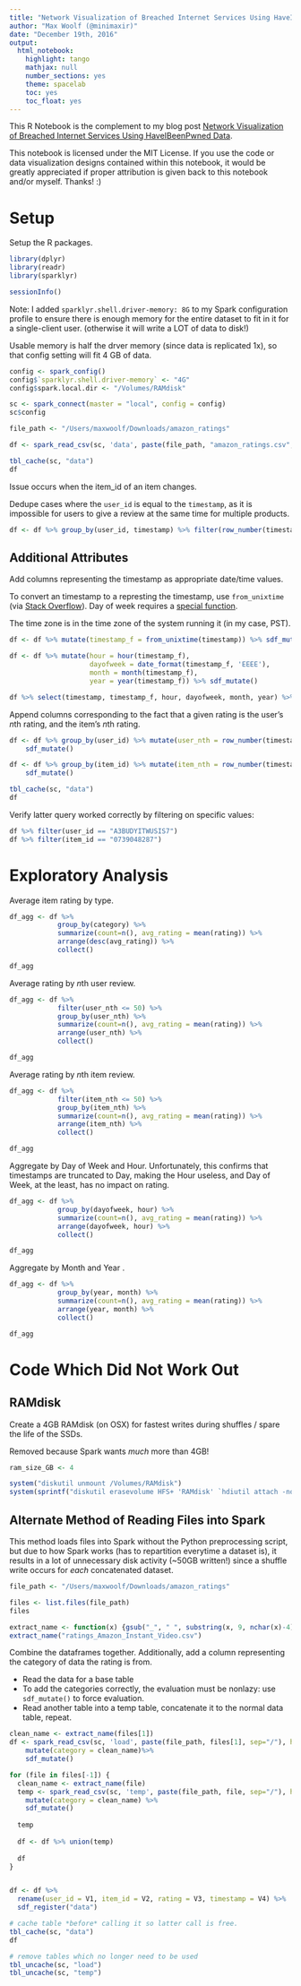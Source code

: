 ```yaml
---
title: "Network Visualization of Breached Internet Services Using HaveIBeenPwned Data"
author: "Max Woolf (@minimaxir)"
date: "December 19th, 2016"
output:
  html_notebook:
    highlight: tango
    mathjax: null
    number_sections: yes
    theme: spacelab
    toc: yes
    toc_float: yes
---
```


This R Notebook is the complement to my blog post [Network Visualization of Breached Internet Services Using HaveIBeenPwned Data](http://minimaxir.com/2016/12/pwned-network/).

This notebook is licensed under the MIT License. If you use the code or data visualization designs contained within this notebook, it would be greatly appreciated if proper attribution is given back to this notebook and/or myself. Thanks! :)

# Setup

Setup the R packages.

```r

library(dplyr)
library(readr)
library(sparklyr)

sessionInfo()
```

Note: I added `sparklyr.shell.driver-memory: 8G` to my Spark configuration profile to ensure there is enough memory for the entire dataset to fit in it for a single-client user. (otherwise it will write a LOT of data to disk!)

Usable memory is half the drver memory (since data is replicated 1x), so that config setting will fit 4 GB of data.


```r
config <- spark_config()
config$`sparklyr.shell.driver-memory` <- "4G"
config$spark.local.dir <- "/Volumes/RAMdisk"

sc <- spark_connect(master = "local", config = config)
sc$config
```


```r
file_path <- "/Users/maxwoolf/Downloads/amazon_ratings"

df <- spark_read_csv(sc, 'data', paste(file_path, "amazon_ratings.csv", sep="/"), header=T, overwrite=T)

tbl_cache(sc, "data")
df
```

Issue occurs when the item_id of an item changes.

Dedupe cases where the `user_id` is equal to the `timestamp`, as it is impossible for users to give a review at the same time for multiple products.

```r
df <- df %>% group_by(user_id, timestamp) %>% filter(row_number(timestamp) == 1) %>% ungroup()
```

## Additional Attributes

Add columns representing the timestamp as appropriate date/time values.

To convert an <int> timestamp to a <string> represting the timestamp, use `from_unixtime` (via [Stack Overflow](http://stackoverflow.com/a/37569855)). Day of week requires a [special function](http://stackoverflow.com/questions/25006607/how-to-get-day-of-week-in-sparksql).

The time zone is in the time zone of the system running it (in my case, PST).

```r
df <- df %>% mutate(timestamp_f = from_unixtime(timestamp)) %>% sdf_mutate()

df <- df %>% mutate(hour = hour(timestamp_f),
                    dayofweek = date_format(timestamp_f, 'EEEE'),
                    month = month(timestamp_f),
                    year = year(timestamp_f)) %>% sdf_mutate()

df %>% select(timestamp, timestamp_f, hour, dayofweek, month, year) %>% head(10)
```


Append columns corresponding to the fact that a given rating is the user's *n*th rating, and the item's *n*th rating.

```r
df <- df %>% group_by(user_id) %>% mutate(user_nth = row_number(timestamp)) %>% ungroup() %>%
    sdf_mutate()

df <- df %>% group_by(item_id) %>% mutate(item_nth = row_number(timestamp)) %>% ungroup() %>%
    sdf_mutate()

tbl_cache(sc, "data")
df
```

Verify latter query worked correctly by filtering on specific values:

```r
df %>% filter(user_id == "A3BUDYITWUSIS7")
df %>% filter(item_id == "0739048287")
```



# Exploratory Analysis

Average item rating by type.

```r
df_agg <- df %>%
            group_by(category) %>%
            summarize(count=n(), avg_rating = mean(rating)) %>%
            arrange(desc(avg_rating)) %>%
            collect()

df_agg
```

Average rating by *n*th user review.

```r
df_agg <- df %>%
            filter(user_nth <= 50) %>%
            group_by(user_nth) %>%
            summarize(count=n(), avg_rating = mean(rating)) %>%
            arrange(user_nth) %>%
            collect()

df_agg
```

Average rating by *n*th item review.

```r
df_agg <- df %>%
            filter(item_nth <= 50) %>%
            group_by(item_nth) %>%
            summarize(count=n(), avg_rating = mean(rating)) %>%
            arrange(item_nth) %>%
            collect()

df_agg
```

Aggregate by Day of Week and Hour. Unfortunately, this confirms that timestamps are truncated to Day, making the Hour useless, and Day of Week, at the least, has no impact on rating.

```r
df_agg <- df %>%
            group_by(dayofweek, hour) %>%
            summarize(count=n(), avg_rating = mean(rating)) %>%
            arrange(dayofweek, hour) %>%
            collect()

df_agg
```

Aggregate by Month and Year .

```r
df_agg <- df %>%
            group_by(year, month) %>%
            summarize(count=n(), avg_rating = mean(rating)) %>%
            arrange(year, month) %>%
            collect()

df_agg
```


# Code Which Did Not Work Out

## RAMdisk

Create a 4GB RAMdisk (on OSX) for fastest writes during shuffles / spare the life of the SSDs.

Removed because Spark wants *much* more than 4GB!

```r
ram_size_GB <- 4

system("diskutil unmount /Volumes/RAMdisk")
system(sprintf("diskutil erasevolume HFS+ 'RAMdisk' `hdiutil attach -nomount ram://%s`", ram_size_GB * 1024 * 2048))
```

## Alternate Method of Reading Files into Spark

This method loads files into Spark without the Python preprocessing script, but due to how Spark works (has to repartition everytime a dataset is), it results in a lot of unnecessary disk activity (~50GB written!) since a shuffle write occurs for *each* concatenated dataset.

```r
file_path <- "/Users/maxwoolf/Downloads/amazon_ratings"

files <- list.files(file_path)
files
```

```r
extract_name <- function(x) {gsub("_", " ", substring(x, 9, nchar(x)-4))}
extract_name("ratings_Amazon_Instant_Video.csv")
```

Combine the dataframes together. Additionally, add a column representing the category of data the rating is from.

* Read the data for a base table
* To add the categories correctly, the evaluation must be nonlazy: use `sdf_mutate()` to force evaluation.
* Read another table into a temp table, concatenate it to the normal data table, repeat.

```r
clean_name <- extract_name(files[1])
df <- spark_read_csv(sc, 'load', paste(file_path, files[1], sep="/"), header=F, overwrite=T) %>%
    mutate(category = clean_name)%>%
    sdf_mutate()

for (file in files[-1]) {
  clean_name <- extract_name(file)
  temp <- spark_read_csv(sc, 'temp', paste(file_path, file, sep="/"), header=F, overwrite=T) %>%
    mutate(category = clean_name) %>%
    sdf_mutate()
  
  temp
  
  df <- df %>% union(temp)
  
  df
}


df <- df %>%
  rename(user_id = V1, item_id = V2, rating = V3, timestamp = V4) %>%
  sdf_register("data")

# cache table *before* calling it so latter call is free.
tbl_cache(sc, "data")
df 

# remove tables which no longer need to be used
tbl_uncache(sc, "load")
tbl_uncache(sc, "temp")
```